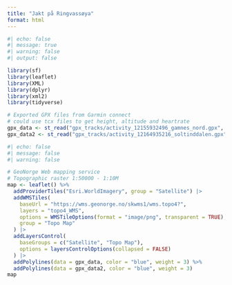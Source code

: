 ```yaml
---
title: "Jakt på Ringvassøya"
format: html
---
```



```r
#| echo: false
#| message: true
#| warning: false
#| output: false

library(sf)
library(leaflet)
library(XML)
library(dplyr)
library(xml2)
library(tidyverse)

# Exported GPX files from Garmin connect
# could use tcx files to get height, altitude and heartrate
gpx_data <- st_read("gpx_tracks/activity_12155932496_gamnes_nord.gpx", layer="tracks") 
gpx_data2 <- st_read("gpx_tracks/activity_12164935216_soltinddalen.gpx", layer="tracks") 
```

```r
#| echo: false
#| message: false
#| warning: false

# GeoNorge Web mapping service
# Topographic raster 1:50000 - 1:10M
map <- leaflet() %>%
  addProviderTiles("Esri.WorldImagery", group = "Satellite") |>
  addWMSTiles(
    baseUrl = "https://wms.geonorge.no/skwms1/wms.topo4?",
    layers = "topo4_WMS",
    options = WMSTileOptions(format = "image/png", transparent = TRUE),
    group = "Topo Map"
  ) |>
  addLayersControl(
    baseGroups = c("Satellite", "Topo Map"),
    options = layersControlOptions(collapsed = FALSE)
  ) |>
  addPolylines(data = gpx_data, color = "blue", weight = 3) %>%
  addPolylines(data = gpx_data2, color = "blue", weight = 3) 
map
```


